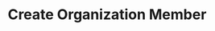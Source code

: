 ---
openapi: firework-v2-openapi post /firework/v2/organizations/{organization_id}/members
title: Create Organization Member
---